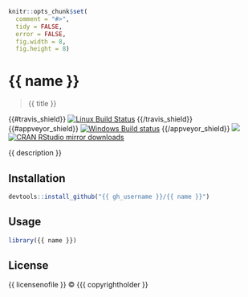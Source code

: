 
```r
knitr::opts_chunk$set(
  comment = "#>",
  tidy = FALSE,
  error = FALSE,
  fig.width = 8,
  fig.height = 8)
```

# {{ name }}

> {{ title }}

{{#travis_shield}}
[![Linux Build Status](https://travis-ci.org/{{ gh_username }}/{{ name }}.svg?branch=master)](https://travis-ci.org/{{ gh_username }}/{{ name}})
{{/travis_shield}}
{{#appveyor_shield}}
[![Windows Build status](https://ci.appveyor.com/api/projects/status/github/{{ gh_username }}/{{ name }}?svg=true)](https://ci.appveyor.com/project/{{ gh_username }}/{{ name }})
{{/appveyor_shield}}
[![](http://www.r-pkg.org/badges/version/{{ name }})](http://www.r-pkg.org/pkg/{{ name }})
[![CRAN RStudio mirror downloads](http://cranlogs.r-pkg.org/badges/{{ name }})](http://www.r-pkg.org/pkg/{{ name }})


{{ description }}

## Installation

```r
devtools::install_github("{{ gh_username }}/{{ name }}")
```

## Usage

```r
library({{ name }})
```

## License

{{ licensenofile }} © {{{ copyrightholder }}
